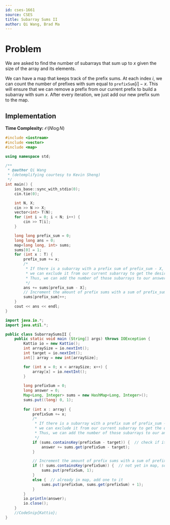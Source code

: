 ```yaml
---
id: cses-1661
source: CSES
title: Subarray Sums II
author: Qi Wang, Brad Ma
---
```


# Problem

We are asked to find the number of subarrays that sum up to $x$ given the size
of the array and its elements.

We can have a map that keeps track of the prefix sums. At each index $i$, we can
count the number of prefixes with sum equal to $\texttt{prefixSum}[i] - x$. This
will ensure that we can remove a prefix from our current prefix to build a
subarray with sum $x$. After every iteration, we just add our new prefix sum to
the map.

## Implementation
**Time Complexity:** $\mathcal{O}(N \log N)$

<LanguageSection>
	
<CPPSection>

```cpp
#include <iostream>
#include <vector>
#include <map>

using namespace std;

/**
 * @author Qi Wang
 * (detemplifying courtesy to Kevin Sheng)
 */
int main() {
	ios_base::sync_with_stdio(0);
	cin.tie(0);

	int N, X;
	cin >> N >> X;
	vector<int> T(N);
	for (int i = 0; i < N; i++) {
		cin >> T[i];
	}

	long long prefix_sum = 0;
	long long ans = 0;
	map<long long, int> sums;
	sums[0] = 1;
	for (int x : T) {
		prefix_sum += x;
		/*
		 * If there is a subarray with a prefix sum of prefix_sum - X,
		 * we can exclude it from our current subarray to get the desired sum.
		 * Thus, we can add the number of those subarrays to our answer.
		 */
		ans += sums[prefix_sum - X];
		// Increment the amount of prefix sums with a sum of prefix_sum
		sums[prefix_sum]++;
	}
	cout << ans << endl;
}

```
	
</CPPSection>
	
<JavaSection>

```java
import java.io.*;
import java.util.*;

public class SubarraySumsII {
	public static void main (String[] args) throws IOException {
		Kattio io = new Kattio();
		int arraySize = io.nextInt();
		int target = io.nextInt();
		int[] array = new int[arraySize];

		for (int x = 0; x < arraySize; x++) {
			array[x] = io.nextInt();
		}
		
		long prefixSum = 0;
		long answer = 0;
		Map<Long, Integer> sums = new HashMap<Long, Integer>();
		sums.put((long) 0, 1);
		
		for (int x : array) {
			prefixSum += x;
			/*
			 * If there is a subarray with a prefix sum of prefix_sum - X,
			 * we can exclude it from our current subarray to get the desired sum.
			 * Thus, we can add the number of those subarrays to our answer.
			 */
			if (sums.containsKey(prefixSum - target)) {  // check if it is in our map
				answer += sums.get(prefixSum - target);
			}

			// Increment the amount of prefix sums with a sum of prefix_sum
			if (! sums.containsKey(prefixSum)) {  // not yet in map, so add it
				sums.put(prefixSum, 1);
			}
			else {  // already in map, add one to it
				sums.put(prefixSum, sums.get(prefixSum) + 1);
			}
		}
		io.println(answer);
		io.close();
	}
	//CodeSnip{Kattio};
}
```
	
</JavaSection>

</LanguageSection>
